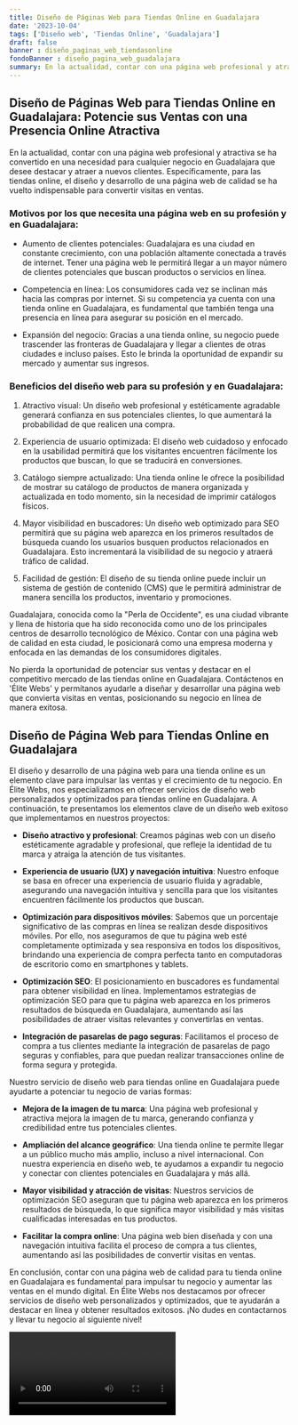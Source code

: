 ```yaml
---
title: Diseño de Páginas Web para Tiendas Online en Guadalajara
date: '2023-10-04'
tags: ['Diseño web', 'Tiendas Online', 'Guadalajara']
draft: false
banner : diseño_paginas_web_tiendasonline
fondoBanner : diseño_pagina_web_guadalajara
summary: En la actualidad, contar con una página web profesional y atractiva se ha convertido en una necesidad para cualquier negocio en Guadalajara que desee destacar y atraer a nuevos clientes. Específicamente, para las tiendas online, el diseño y desarrollo de una página web de calidad se ha vuelto indispensable para convertir visitas en ventas.
---
```


## Diseño de Páginas Web para Tiendas Online en Guadalajara: Potencie sus Ventas con una Presencia Online Atractiva

En la actualidad, contar con una página web profesional y atractiva se ha convertido en una necesidad para cualquier negocio en Guadalajara que desee destacar y atraer a nuevos clientes. Específicamente, para las tiendas online, el diseño y desarrollo de una página web de calidad se ha vuelto indispensable para convertir visitas en ventas.

### Motivos por los que necesita una página web en su profesión y en Guadalajara:

* Aumento de clientes potenciales: Guadalajara es una ciudad en constante crecimiento, con una población altamente conectada a través de internet. Tener una página web le permitirá llegar a un mayor número de clientes potenciales que buscan productos o servicios en línea.

* Competencia en línea: Los consumidores cada vez se inclinan más hacia las compras por internet. Si su competencia ya cuenta con una tienda online en Guadalajara, es fundamental que también tenga una presencia en línea para asegurar su posición en el mercado.

* Expansión del negocio: Gracias a una tienda online, su negocio puede trascender las fronteras de Guadalajara y llegar a clientes de otras ciudades e incluso países. Esto le brinda la oportunidad de expandir su mercado y aumentar sus ingresos.

### Beneficios del diseño web para su profesión y en Guadalajara:

1. Atractivo visual: Un diseño web profesional y estéticamente agradable generará confianza en sus potenciales clientes, lo que aumentará la probabilidad de que realicen una compra.

2. Experiencia de usuario optimizada: El diseño web cuidadoso y enfocado en la usabilidad permitirá que los visitantes encuentren fácilmente los productos que buscan, lo que se traducirá en conversiones.

3. Catálogo siempre actualizado: Una tienda online le ofrece la posibilidad de mostrar su catálogo de productos de manera organizada y actualizada en todo momento, sin la necesidad de imprimir catálogos físicos.

4. Mayor visibilidad en buscadores: Un diseño web optimizado para SEO permitirá que su página web aparezca en los primeros resultados de búsqueda cuando los usuarios busquen productos relacionados en Guadalajara. Esto incrementará la visibilidad de su negocio y atraerá tráfico de calidad.

5. Facilidad de gestión: El diseño de su tienda online puede incluir un sistema de gestión de contenido (CMS) que le permitirá administrar de manera sencilla los productos, inventario y promociones.

Guadalajara, conocida como la "Perla de Occidente", es una ciudad vibrante y llena de historia que ha sido reconocida como uno de los principales centros de desarrollo tecnológico de México. Contar con una página web de calidad en esta ciudad, le posicionará como una empresa moderna y enfocada en las demandas de los consumidores digitales.

No pierda la oportunidad de potenciar sus ventas y destacar en el competitivo mercado de las tiendas online en Guadalajara. Contáctenos en 'Élite Webs' y permítanos ayudarle a diseñar y desarrollar una página web que convierta visitas en ventas, posicionando su negocio en línea de manera exitosa.

<GifSeo />

<Cta />

## Diseño de Página Web para Tiendas Online en Guadalajara

El diseño y desarrollo de una página web para una tienda online es un elemento clave para impulsar las ventas y el crecimiento de tu negocio. En Élite Webs, nos especializamos en ofrecer servicios de diseño web personalizados y optimizados para tiendas online en Guadalajara. A continuación, te presentamos los elementos clave de un diseño web exitoso que implementamos en nuestros proyectos:

- **Diseño atractivo y profesional**: Creamos páginas web con un diseño estéticamente agradable y profesional, que refleje la identidad de tu marca y atraiga la atención de tus visitantes.

- **Experiencia de usuario (UX) y navegación intuitiva**: Nuestro enfoque se basa en ofrecer una experiencia de usuario fluida y agradable, asegurando una navegación intuitiva y sencilla para que los visitantes encuentren fácilmente los productos que buscan.

- **Optimización para dispositivos móviles**: Sabemos que un porcentaje significativo de las compras en línea se realizan desde dispositivos móviles. Por ello, nos aseguramos de que tu página web esté completamente optimizada y sea responsiva en todos los dispositivos, brindando una experiencia de compra perfecta tanto en computadoras de escritorio como en smartphones y tablets.

- **Optimización SEO**: El posicionamiento en buscadores es fundamental para obtener visibilidad en línea. Implementamos estrategias de optimización SEO para que tu página web aparezca en los primeros resultados de búsqueda en Guadalajara, aumentando así las posibilidades de atraer visitas relevantes y convertirlas en ventas.

- **Integración de pasarelas de pago seguras**: Facilitamos el proceso de compra a tus clientes mediante la integración de pasarelas de pago seguras y confiables, para que puedan realizar transacciones online de forma segura y protegida.

Nuestro servicio de diseño web para tiendas online en Guadalajara puede ayudarte a potenciar tu negocio de varias formas:

- **Mejora de la imagen de tu marca**: Una página web profesional y atractiva mejora la imagen de tu marca, generando confianza y credibilidad entre tus potenciales clientes.

- **Ampliación del alcance geográfico**: Una tienda online te permite llegar a un público mucho más amplio, incluso a nivel internacional. Con nuestra experiencia en diseño web, te ayudamos a expandir tu negocio y conectar con clientes potenciales en Guadalajara y más allá.

- **Mayor visibilidad y atracción de visitas**: Nuestros servicios de optimización SEO aseguran que tu página web aparezca en los primeros resultados de búsqueda, lo que significa mayor visibilidad y más visitas cualificadas interesadas en tus productos.

- **Facilitar la compra online**: Una página web bien diseñada y con una navegación intuitiva facilita el proceso de compra a tus clientes, aumentando así las posibilidades de convertir visitas en ventas.

En conclusión, contar con una página web de calidad para tu tienda online en Guadalajara es fundamental para impulsar tu negocio y aumentar las ventas en el mundo digital. En Élite Webs nos destacamos por ofrecer servicios de diseño web personalizados y optimizados, que te ayudarán a destacar en línea y obtener resultados exitosos. ¡No dudes en contactarnos y llevar tu negocio al siguiente nivel!

<Video />

<CtaBot job='Tiendas Online' city='Guadalajara'/>

<Gmaps query='Guadalajara+españa+maps' />